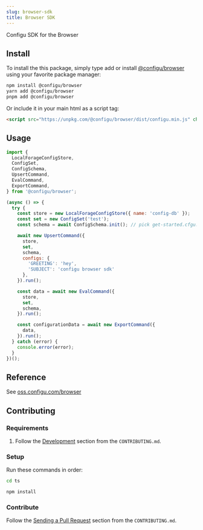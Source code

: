 ```yaml
---
slug: browser-sdk
title: Browser SDK
---
```


Configu SDK for the Browser

## Install

To install the this package, simply type add or install [@configu/browser](https://www.npmjs.com/package/@configu/browser) using your favorite package manager:

```bash
npm install @configu/browser
yarn add @configu/browser
pnpm add @configu/browser
```

Or include it in your main html as a script tag:

```html
<script src="https://unpkg.com/@configu/browser/dist/configu.min.js" charset="utf-8"></script>
```

## Usage

```js
import {
  LocalForageConfigStore,
  ConfigSet,
  ConfigSchema,
  UpsertCommand,
  EvalCommand,
  ExportCommand,
} from '@configu/browser';

(async () => {
  try {
    const store = new LocalForageConfigStore({ name: 'config-db' });
    const set = new ConfigSet('test');
    const schema = await ConfigSchema.init(); // pick get-started.cfgu.json

    await new UpsertCommand({
      store,
      set,
      schema,
      configs: {
        'GREETING': 'hey',
        'SUBJECT': 'configu browser sdk'
      },
    }).run();

    const data = await new EvalCommand({
      store,
      set,
      schema,
    }).run();

    const configurationData = await new ExportCommand({
      data,
    }).run();
  } catch (error) {
    console.error(error);
  }
})();
```


## Reference

See [oss.configu.com/browser](https://oss.configu.com/ts/modules/_configu_browser.html)

## Contributing

### Requirements

1. Follow the [Development](https://github.com/configu/configu/blob/main/CONTRIBUTING.md#development) section from the `CONTRIBUTING.md`.

### Setup

Run these commands in order:

```bash
cd ts
```

```bash
npm install
```

### Contribute

Follow the [Sending a Pull Request](https://github.com/configu/configu/blob/main/CONTRIBUTING.md#sending-a-pull-request) section from the `CONTRIBUTING.md`.

